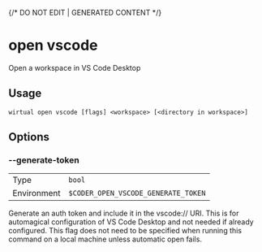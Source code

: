 {/* DO NOT EDIT | GENERATED CONTENT */}

# open vscode

Open a workspace in VS Code Desktop

## Usage

```console
wirtual open vscode [flags] <workspace> [<directory in workspace>]
```

## Options

### --generate-token

|             |                                                |
| ----------- | ---------------------------------------------- |
| Type        | <code>bool</code>                              |
| Environment | <code>$CODER_OPEN_VSCODE_GENERATE_TOKEN</code> |

Generate an auth token and include it in the vscode:// URI. This is for automagical configuration of VS Code Desktop and not needed if already configured. This flag does not need to be specified when running this command on a local machine unless automatic open fails.
